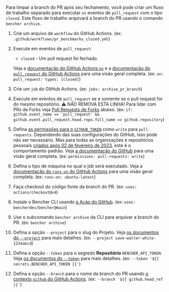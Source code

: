 
Para limpar a branch do PR após seu fechamento,
você pode criar um fluxo de trabalho separado para executar `on` eventos de `pull_request` com o tipo `closed`.
Este fluxo de trabalho arquivará a branch do PR usando o comando `bencher archive`.

<PullRequestsClosedCode />

1. Crie um arquivo de `workflow` do GitHub Actions.
   (ex: `.github/workflows/pr_benchmarks_closed.yml`)
2. Execute em eventos de `pull_request`:
   - `closed` - Um pull request foi fechado.

   Veja a [documentação do GitHub Actions `on`][github actions on]
   e a [documentação do `pull_request` do GitHub Actions][github action pull_request] para uma visão geral completa.
   (ex: `on: pull_request: types: [closed]`)
3. Crie um `job` do GitHub Actions.
   (ex: `jobs: archive_pr_branch`)
4. Execute em eventos de `pull_request` se e somente se o pull request for do mesmo repositório.
   ⚠️ NÃO REMOVA ESTA LINHA!
   Para lidar com PRs de Forks veja [Pull Requests de Forks][pull requests from forks] abaixo.
   (ex: `if: github.event_name == 'pull_request' && github.event.pull_request.head.repo.full_name == github.repository`)
5. Defina [as permissões para o `GITHUB_TOKEN`][github token permissions]
   como `write` para `pull-requests`.
   Dependendo das suas configurações do GitHub, isso pode não ser necessário.
   Mas para todas as organizações e repositórios pessoais
   [criados após 02 de fevereiro de 2023][github token read only],
   este é o comportamento padrão.
   Veja [a documentação do GitHub][github token permissions security]
   para uma visão geral completa.
   (ex: `permissions: pull-requests: write`)
6. Defina o tipo de máquina no qual o job será executado.
   Veja a [documentação do `runs-on` do GitHub Actions][github actions runs-on]
   para uma visão geral completa.
   (ex: `runs-on: ubuntu-latest`)
7. Faça checkout do código fonte da branch do PR.
   (ex: `uses: actions/checkout@v4`)
8. Instale o Bencher CLI usando [a Ação do GitHub][bencher cli github action].
   (ex: `uses: bencherdev/bencher@main`)
9. Use o subcomando `bencher archive` da CLI para arquivar a branch do PR.
   (ex: `bencher archive`)
10. Defina a opção `--project` para o slug do Projeto.
    Veja [os documentos do `--project`][project option] para mais detalhes.
    (ex: `--project save-walter-white-1234abcd`)
11. Defina a opção `--token` para o segredo **Repositório** `BENCHER_API_TOKEN`.
    Veja [os documentos do `--token`][token option] para mais detalhes.
    (ex: `--token '${{ secrets.BENCHER_API_TOKEN }}'`)
12. Defina a opção `--branch` para o nome da branch do PR
    usando [o contexto `github` do GitHub Actions][github actions context].
    (ex: `--branch '${{ github.head_ref }}'`)


[github actions on]: https://docs.github.com/en/actions/using-workflows/workflow-syntax-for-github-actions#on
[github action pull_request]: https://docs.github.com/en/webhooks/webhook-events-and-payloads#pull_request
[github token permissions]: https://docs.github.com/en/actions/using-jobs/assigning-permissions-to-jobs#setting-the-github_token-permissions-for-a-specific-job
[github token read only]: https://github.blog/changelog/2023-02-02-github-actions-updating-the-default-github_token-permissions-to-read-only/
[github token permissions security]: https://docs.github.com/en/actions/security-guides/automatic-token-authentication#modifying-the-permissions-for-the-github_token
[github actions runs-on]: https://docs.github.com/en/actions/using-workflows/workflow-syntax-for-github-actions#jobsjob_idruns-on
[bencher cli github action]: https://github.com/marketplace/actions/bencher-cli
[github actions context]: https://docs.github.com/en/actions/learn-github-actions/contexts#github-context

[project option]: /pt/docs/explanation/bencher-run/#--project-project
[token option]: /pt/docs/explanation/bencher-run/#--token-token

[pull requests from forks]: #pull-requests-from-forks
